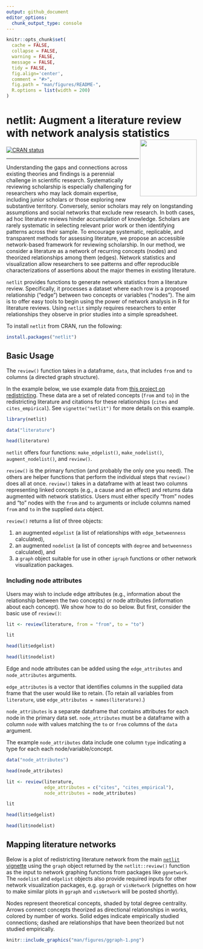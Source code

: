 ```yaml
---
output: github_document
editor_options: 
  chunk_output_type: console
---
```


<!-- README.md is generated from README.Rmd. Please edit that file -->

```r
knitr::opts_chunk$set(
  cache = FALSE,
  collapse = FALSE,
  warning = FALSE,
  message = FALSE,
  tidy = FALSE,
  fig.align='center',
  comment = "#>",
  fig.path = "man/figures/README-",
  R.options = list(width = 200)
)
```

# netlit: Augment a literature review with network analysis statistics <img src="man/figures/logo.png" align="right" width="150"/>
<!-- badges: start -->
  [![CRAN status](https://www.r-pkg.org/badges/version/netlit)](https://CRAN.R-project.org/package=netlit)
  <!-- badges: end -->
  
------

Understanding the gaps and connections across existing theories and findings is a perennial challenge in scientific research. Systematically reviewing scholarship is especially challenging for researchers who may lack domain expertise, including junior scholars or those exploring new substantive territory. Conversely, senior scholars may rely on longstanding assumptions and social networks that exclude new research. In both cases, ad hoc literature reviews hinder accumulation of knowledge. Scholars are rarely systematic in selecting relevant prior work or then identifying patterns across their sample. To encourage systematic, replicable, and transparent methods for assessing literature, we propose an accessible network-based framework for reviewing scholarship. In our method, we consider a literature as a network of recurring concepts (nodes) and theorized relationships among them (edges). 
Network statistics and visualization allow researchers to see patterns and offer reproducible characterizations of assertions about the major themes in existing literature. 

`netlit` provides functions to generate network statistics from a literature review. Specifically, it processes a dataset where each row is a proposed relationship ("edge") between two concepts or variables ("nodes").
The aim is to offer easy tools to begin using the power of network analysis in R for literature reviews. Using `netlit` simply requires researchers to enter relationships they observe in prior studies into a simple spreadsheet.

To install `netlit` from CRAN, run the following:

```r
install.packages("netlit")
```

## Basic Usage

The `review()` function takes in a dataframe, `data`, that includes `from` and `to` columns (a directed graph structure). 

In the example below, we use example data from [this project on redistricting](https://github.com/judgelord/redistricting). These data are a set of related concepts (`from` and `to`) in the redistricting literature and citations for these relationships (`cites` and `cites_empirical`). See `vignette("netlit")` for more details on this example.

```r
library(netlit)

data("literature")

head(literature)
```

`netlit` offers four functions: `make_edgelist()`, `make_nodelist()`, `augment_nodelist()`, and `review()`. 

`review()` is the primary function (and probably the only one you need). The others are helper functions that perform the individual steps that `review()` does all at once. `review()` takes in a dataframe with at least two columns representing linked concepts (e.g., a cause and an effect) and returns data augmented with network statistics. Users must either specify "from" nodes and "to" nodes with the `from` and `to` arguments or include columns named `from` and `to` in the supplied `data` object.

`review()` returns a list of three objects: 

1. an augmented `edgelist` (a list of relationships with `edge_betweenness` calculated), 
2. an augmented `nodelist` (a list of concepts with `degree` and `betweenness` calculated), and 
3. a `graph` object suitable for use in other `igraph` functions or other network visualization packages. 

### Including node attributes

Users may wish to include edge attributes (e.g., information about the relationship between the two concepts) or node attributes (information about each concept). We show how to do so below. But first, consider the basic use of `review()`: 


```r
lit <- review(literature, from = "from", to = "to")

lit

head(lit$edgelist)

head(lit$nodelist)
```

Edge and node attributes can be added using the `edge_attributes` and `node_attributes` arguments. 

`edge_attributes` is a vector that identifies columns in the supplied data frame that the user would like to retain. (To retain all variables from `literature`, use `edge_attributes = names(literature)`.)

`node_attributes` is a separate dataframe that contains attributes for each node in the primary data set. `node_attributes` must be a dataframe with a column `node` with values matching the `to` or `from` columns of the `data` argument.

The example `node_attributes` data include one column `type` indicating a type for each each node/variable/concept. 

```r
data("node_attributes")

head(node_attributes)

lit <- review(literature,
              edge_attributes = c("cites", "cites_empirical"),
              node_attributes = node_attributes)

lit

head(lit$edgelist)

head(lit$nodelist)
```


## Mapping literature networks

Below is a plot of redistricting literature network from the main [`netlit` vignette](https://judgelord.github.io/netlit/articles/vignette.html) using the `graph` object returned by the `netlit::review()` function as the input to network graphing functions from packages like `ggnetwork`. The  `nodelist` and `edgelist` objects also provide required inputs for other network visualization packages, e.g. `ggraph` or `visNetwork` (vignettes on how to make similar plots in `ggraph` and `visNetwork` will be posted shortly).

 Nodes represent theoretical concepts, shaded by total degree centrality. Arrows connect concepts theorized as directional relationships in works, colored by number of works. Solid edges indicate empirically studied connections; dashed are relationships that have been theorized but not studied empirically. 

```r
knitr::include_graphics("man/figures/ggraph-1.png")
```
